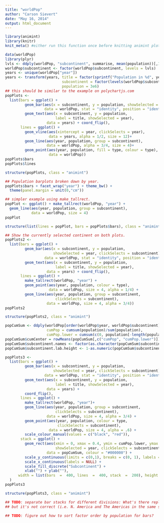 ```yaml
---
title: "worldPop"
author: "Carson Sievert"
date: "May 16, 2014"
output: html_document
---
```



```r
library(animint)
library(knitr)
knit_meta() #either run this function once before knitting animint plots or knit in a clean session
```

```r
data(worldPop)
library(plyr)
lvls <- ddply(worldPop, "subcontinent", summarise, mean(population))[,1]
worldPop$subcontinent <- factor(worldPop$subcontinent, levels = lvls)
years <- unique(worldPop["year"])
years <- transform(years, title = factor(sprintf("Population in %d", year)),
                          subcontinent = factor(levels(worldPop$subcontinent)[1]),
                          population = 3e6)
## this should be similar to the example on polychartjs.com
popPlots <-
  list(bars = ggplot() +
         geom_bar(aes(x = subcontinent, y = population, showSelected = year),
                  data = worldPop, stat = "identity", position = "identity") +
         geom_text(aes(x = subcontinent, y = population,
                       label = title, showSelected = year),
                   data = years) + coord_flip(),
       lines = ggplot() +
         geom_vline(aes(xintercept = year, clickSelects = year),
                    data = years, alpha = 1/2, size = 12)+
         geom_line(aes(year, population, group = subcontinent),
                   data = worldPop, alpha = 3/4, size = 4)+
         geom_point(aes(year, population, fill = type, colour = type),
                    data = worldPop))
popPlots$bars
popPlots$lines
```

```r
structure(popPlots, class = "animint")
```


```r
## Population barplots broken down by year.
popPlots$bars + facet_wrap("year") + theme_bw() + 
  theme(panel.margin = unit(0,"cm"))
```

```r
## simpler example using make_tallrect.
popPlot <- ggplot() + make_tallrect(worldPop, "year") +
  geom_line(aes(year, population, group = subcontinent),
            data = worldPop, size = 4)
popPlot
```

```r
structure(list(lines = popPlot, bars = popPlots$bars), class = "animint")
```

```r
## Show the currently selected continent on both plots.
popPlots2 <-
  list(bars = ggplot() +
         geom_bar(aes(x = subcontinent, y = population,
                      showSelected = year, clickSelects = subcontinent),
                  data = worldPop, stat = "identity", position = "identity") +
         geom_text(aes(x = subcontinent, y = population,
                       label = title, showSelected = year),
                   data = years) + coord_flip(),
       lines = ggplot() +
         make_tallrect(worldPop, "year") +
         geom_point(aes(year, population, colour = type),
                    data = worldPop, size = 4, alpha = 1/4) +
         geom_line(aes(year, population, group = subcontinent,
                       clickSelects = subcontinent),
                   data = worldPop, size = 4, alpha = 3/4))
popPlots2
```

```r
structure(popPlots2, class = "animint")
```

```r
popCumSum <- ddply(worldPop[order(worldPop$year, worldPop$subcontinent),], .(year), transform, 
                   cumPop = cumsum(population)/sum(population), 
                   cumPop.lower = cumsum(c(0, population[-length(population)]))/sum(population))
popCumSum$cumCenter = rowMeans(popCumSum[,c("cumPop", "cumPop.lower")])
popCumSum$subcontinent.names <- factor(as.character(popCumSum$subcontinent)) # alphabetize
popCumSum$subcontinent.lab.height <- 1-as.numeric(popCumSum$subcontinent.names)/15

popPlots3 <-
  list(bars = ggplot() +
         geom_bar(aes(x = subcontinent, y = population,
                      showSelected = year, clickSelects = subcontinent),
                  data = worldPop, stat = "identity", position = "identity") +
         geom_text(aes(x = subcontinent, y = population,
                       label = title, showSelected = year),
                   data = years) +
         coord_flip(),
       lines = ggplot() +
         make_tallrect(worldPop, "year")+
         geom_line(aes(year, population, group = subcontinent,
                       clickSelects = subcontinent),
                   data = worldPop, size = 4, alpha = 3/4) +
         geom_point(aes(year, population, colour = type, 
                        clickSelects = subcontinent),
                    data = worldPop, size = 4, alpha = .6) +
         scale_colour_manual(values = c("black", "red")),
       stack = ggplot() + 
         geom_rect(aes(xmin = 0, xmax = 0.4, ymin = cumPop.lower, ymax = cumPop, fill = factor(subcontinent), 
                       showSelected = year, clickSelects = subcontinent),
                   data = popCumSum, colour = "#000000") +
         scale_y_continuous(limits = c(0,1), breaks = c(0, 1), labels = NULL) + 
         scale_x_continuous(labels = NULL) + 
         scale_fill_discrete("Subcontinent") +
         xlab("") + ylab(""),
      width = list(bars  =  400, lines  =  400, stack  =  200), height = list(400)
  )
popPlots3
```

```r
structure(popPlots3, class = "animint")
```

```r
## TODO: separate bar stacks for different divisions: What's there replicates polycharts.js, 
## but it's not correct (i.e. N. America and The Americas in the same stack). 

## TODO: figure out how to sort factor order by population for bars?
```

